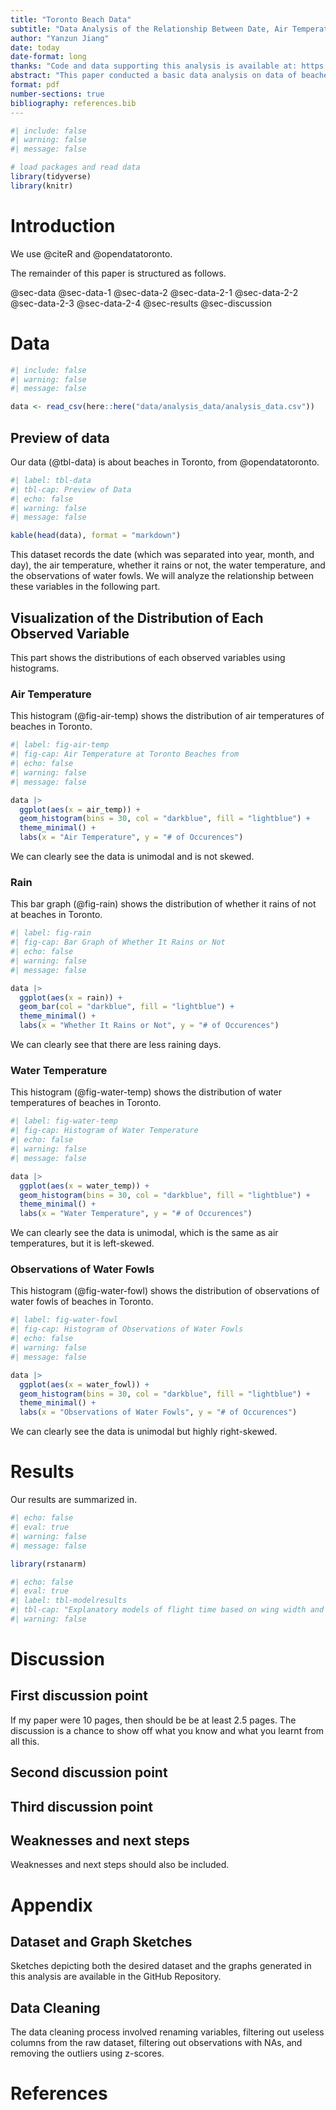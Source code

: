 ```yaml
---
title: "Toronto Beach Data"
subtitle: "Data Analysis of the Relationship Between Date, Air Temperature, Whether It Rains or Not, Water Temperature, and Observations of Water Fowls"
author: "Yanzun Jiang"
date: today
date-format: long
thanks: "Code and data supporting this analysis is available at: https://github.com/Stary54264/Toronto-Beach-Data"
abstract: "This paper conducted a basic data analysis on data of beaches in Toronto. The variables mentioned in the tile are highly correlated. The analysis can help us to know better about beaches in Toronto. Further, it helps meteorologists to monitor climate changes."
format: pdf
number-sections: true
bibliography: references.bib
---
```


```r
#| include: false
#| warning: false
#| message: false

# load packages and read data
library(tidyverse)
library(knitr)
```

# Introduction

We use @citeR and @opendatatoronto.

The remainder of this paper is structured as follows.

@sec-data
@sec-data-1
@sec-data-2
@sec-data-2-1
@sec-data-2-2
@sec-data-2-3
@sec-data-2-4
@sec-results
@sec-discussion


# Data {#sec-data}

```r
#| include: false
#| warning: false
#| message: false

data <- read_csv(here::here("data/analysis_data/analysis_data.csv"))
```

## Preview of data {#sec-data-1}

Our data (@tbl-data) is about beaches in Toronto, from @opendatatoronto.

```r
#| label: tbl-data
#| tbl-cap: Preview of Data
#| echo: false
#| warning: false
#| message: false

kable(head(data), format = "markdown")
```

This dataset records the date (which was separated into year, month, and day), the air temperature, whether it rains or not, the water temperature, and the observations of water fowls. We will analyze the relationship between these variables in the following part.

## Visualization of the Distribution of Each Observed Variable {#sec-data-2}

This part shows the distributions of each observed variables using histograms.

### Air Temperature {#sec-data-2-1}

This histogram (@fig-air-temp) shows the distribution of air temperatures of beaches in Toronto.

```r
#| label: fig-air-temp
#| fig-cap: Air Temperature at Toronto Beaches from
#| echo: false
#| warning: false
#| message: false

data |>
  ggplot(aes(x = air_temp)) +
  geom_histogram(bins = 30, col = "darkblue", fill = "lightblue") +
  theme_minimal() +
  labs(x = "Air Temperature", y = "# of Occurences")
```

We can clearly see the data is unimodal and is not skewed.

### Rain {#sec-data-2-2}

This bar graph (@fig-rain) shows the distribution of whether it rains of not at beaches in Toronto.

```r
#| label: fig-rain
#| fig-cap: Bar Graph of Whether It Rains or Not
#| echo: false
#| warning: false
#| message: false

data |>
  ggplot(aes(x = rain)) +
  geom_bar(col = "darkblue", fill = "lightblue") +
  theme_minimal() +
  labs(x = "Whether It Rains or Not", y = "# of Occurences")
```

We can clearly see that there are less raining days.

### Water Temperature {#sec-data-2-3}

This histogram (@fig-water-temp) shows the distribution of water temperatures of beaches in Toronto.

```r
#| label: fig-water-temp
#| fig-cap: Histogram of Water Temperature
#| echo: false
#| warning: false
#| message: false

data |>
  ggplot(aes(x = water_temp)) +
  geom_histogram(bins = 30, col = "darkblue", fill = "lightblue") +
  theme_minimal() +
  labs(x = "Water Temperature", y = "# of Occurences")
```

We can clearly see the data is unimodal, which is the same as air temperatures, but it is left-skewed.

### Observations of Water Fowls {#sec-data-2-4}

This histogram (@fig-water-fowl) shows the distribution of observations of water fowls of beaches in Toronto.

```r
#| label: fig-water-fowl
#| fig-cap: Histogram of Observations of Water Fowls
#| echo: false
#| warning: false
#| message: false

data |>
  ggplot(aes(x = water_fowl)) +
  geom_histogram(bins = 30, col = "darkblue", fill = "lightblue") +
  theme_minimal() +
  labs(x = "Observations of Water Fowls", y = "# of Occurences")
```

We can clearly see the data is unimodal but highly right-skewed.

# Results {#sec-results}

Our results are summarized in.

```r
#| echo: false
#| eval: true
#| warning: false
#| message: false

library(rstanarm)
```


```r
#| echo: false
#| eval: true
#| label: tbl-modelresults
#| tbl-cap: "Explanatory models of flight time based on wing width and wing length"
#| warning: false

```


# Discussion {#sec-discussion}

## First discussion point {#sec-first-point}

If my paper were 10 pages, then should be be at least 2.5 pages. The discussion is a chance to show off what you know and what you learnt from all this. 

## Second discussion point

## Third discussion point

## Weaknesses and next steps

Weaknesses and next steps should also be included.

\newpage

\appendix

# Appendix {#sec-appendix}

## Dataset and Graph Sketches {#sec-appendix-1}

Sketches depicting both the desired dataset and the graphs generated in this analysis are available in the GitHub Repository.

## Data Cleaning {#sec-appendix-2}

The data cleaning process involved renaming variables, filtering out useless columns from the raw dataset, filtering out observations with NAs, and removing the outliers using z-scores.

\newpage

# References
